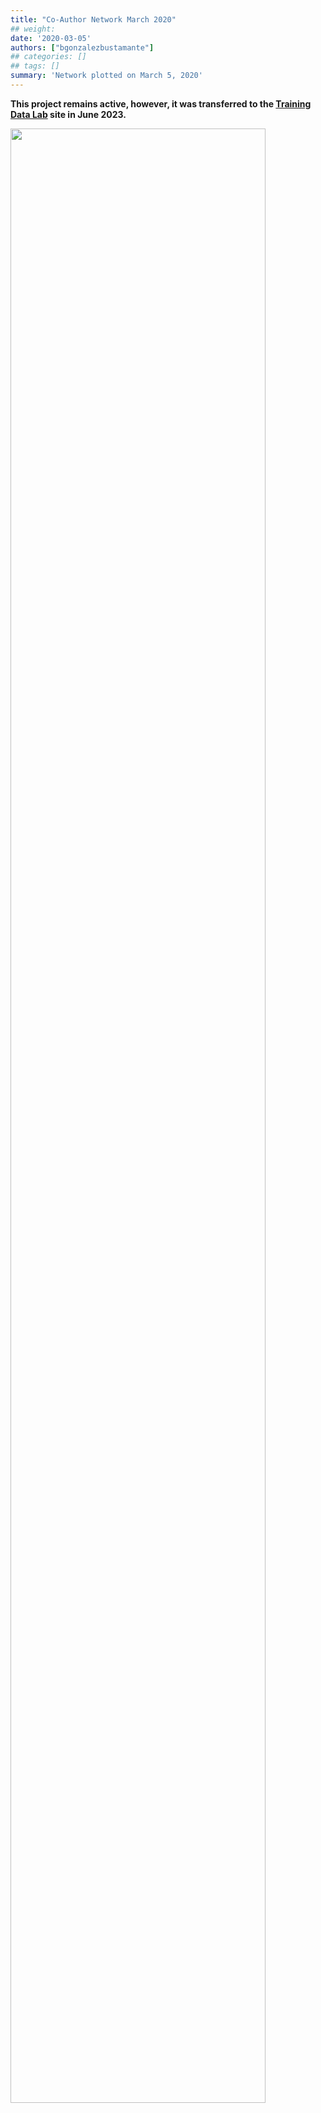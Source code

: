 ```yaml
---
title: "Co-Author Network March 2020"
## weight:
date: '2020-03-05'
authors: ["bgonzalezbustamante"]
## categories: []
## tags: []
summary: 'Network plotted on March 5, 2020'
---
```


**This project remains active, however, it was transferred to the [Training Data Lab](https://training-datalab.com/cps-ranking) site in June 2023.**

![](Network-Mar-2020.png){ width=90% }
